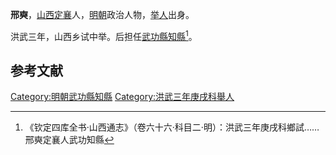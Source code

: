'''邢奭'''，[[山西|山西]][[定襄|定襄]]人，[[明朝|明朝]]政治人物，[[举人|举人]]出身。

洪武三年，山西乡试中举。后担任[[武功縣|武功縣]][[知縣|知縣]]<ref>《钦定四库全书·山西通志》（卷六十六·科目二·明）：洪武三年庚戌科鄉試……邢奭定襄人武功知縣</ref>。

==参考文献==
{{reflist}}
{{明朝人物小作品}}
[[Category:明朝武功縣知縣|Category:明朝武功縣知縣]]
[[Category:洪武三年庚戌科舉人|Category:洪武三年庚戌科舉人]]